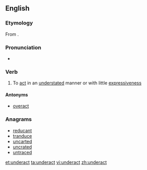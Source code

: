 ==English==

===Etymology===
From {{prefix|under|act}}.

===Pronunciation===
* {{rhymes|ækt}}

===Verb===
{{en-verb}}

# To [[act]] in an [[understated]] manner or with little [[expressiveness]]

====Antonyms====
* [[overact]]

===Anagrams===
* [[reducant#English|reducant]]
* [[tranduce#English|tranduce]]
* [[uncarted#English|uncarted]]
* [[uncrated#English|uncrated]]
* [[untraced#English|untraced]]

[[et:underact]]
[[ta:underact]]
[[vi:underact]]
[[zh:underact]]